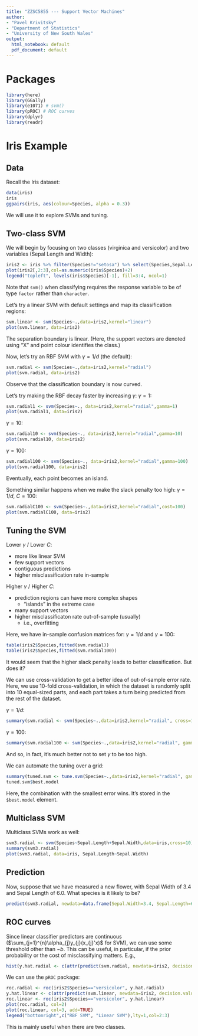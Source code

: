 ```yaml
---
title: "ZZSC5855 --- Support Vector Machines"
author:
- "Pavel Krivitsky"
- "Department of Statistics"
- "University of New South Wales"
output:
  html_notebook: default
  pdf_document: default
---
```



# Packages
```r
library(here)
library(GGally)
library(e1071) # svm()
library(pROC) # ROC curves
library(dplyr)
library(readr)
```

# Iris Example
## Data
Recall the Iris dataset:
```r
data(iris)
iris
ggpairs(iris, aes(colour=Species, alpha = 0.3))
```

We will use it to explore SVMs and tuning.

## Two-class SVM
We will begin by focusing on two classes (virginica and versicolor) and two variables (Sepal Length and Width):
```r
iris2 <- iris %>% filter(Species!="setosa") %>% select(Species,Sepal.Length,Sepal.Width) %>% mutate(Species=factor(Species))
plot(iris2[,2:3],col=as.numeric(iris$Species)+2)
legend("topleft", levels(iris$Species)[-1], fill=3:4, ncol=1)
```
Note that `svm()` when classifying requires the response variable to be of type `factor` rather than `character`.


Let's try a linear SVM with default settings and map its classification regions:
```r
svm.linear <- svm(Species~.,data=iris2,kernel="linear")
plot(svm.linear, data=iris2)
```
The separation boundary is linear. (Here, the support vectors are denoted using "X" and point colour identifies the class.)

Now, let's try an RBF SVM with $\gamma=1/d$ (the default):
```r
svm.radial <- svm(Species~.,data=iris2,kernel="radial")
plot(svm.radial, data=iris2)
```
Observe that the classification boundary is now curved.

Let's try making the RBF decay faster by increasing $\gamma$:
$\gamma=1$:
```r
svm.radial1 <- svm(Species~., data=iris2,kernel="radial",gamma=1)
plot(svm.radial1, data=iris2)
```
$\gamma=10$:
```r
svm.radial10 <- svm(Species~., data=iris2,kernel="radial",gamma=10)
plot(svm.radial10, data=iris2)
```
$\gamma=100$:
```r
svm.radial100 <- svm(Species~., data=iris2,kernel="radial",gamma=100)
plot(svm.radial100, data=iris2)
```
Eventually, each point becomes an island.

Something similar happens when we make the slack penalty too high:
$\gamma=1/d$, $C=100$:
```r
svm.radialC100 <- svm(Species~.,data=iris2,kernel="radial",cost=100)
plot(svm.radialC100, data=iris2)
```
## Tuning the SVM
Lower $\gamma$ / Lower $C$:

* more like linear SVM
* few support vectors
* contiguous predictions
* higher misclassification rate in-sample

Higher $\gamma$ / Higher $C$:

* prediction regions can have more complex shapes
    * “islands” in the extreme case
* many support vectors
* higher misclassificaton rate out-of-sample (usually)
    * i.e., overfitting

Here, we have in-sample confusion matrices for: $\gamma=1/d$ and $\gamma=100$:
```r
table(iris2$Species,fitted(svm.radial))
table(iris2$Species,fitted(svm.radial100))
```
It would seem that the higher slack penalty leads to better classification. But does it?

We can use cross-validation to get a better idea of out-of-sample error rate. Here, we use 10-fold cross-validation, in which the dataset is randomly split into 10 equal-sized parts, and each part takes a turn being predicted from the rest of the dataset.

$\gamma=1/d$:
```r
summary(svm.radial <- svm(Species~.,data=iris2,kernel="radial", cross=10))
```

$\gamma=100$:
```r
summary(svm.radial100 <- svm(Species~.,data=iris2,kernel="radial", gamma=100, cross=10))
```
And so, in fact, it's much better not to set $\gamma$ to be too high.

We can automate the tuning over a grid:
```r
summary(tuned.svm <- tune.svm(Species~.,data=iris2,kernel="radial", gamma = 10^(-1:1), cost = 10^(-1:1)))
tuned.svm$best.model
```
Here, the combination with the smallest error wins. It's stored in the `$best.model` element.

## Multiclass SVM

Multiclass SVMs work as well:
```r
svm3.radial <- svm(Species~Sepal.Length+Sepal.Width,data=iris,cross=10)
summary(svm3.radial)
plot(svm3.radial, data=iris, Sepal.Length~Sepal.Width)
```

## Prediction

Now, suppose that we have measured a new flower, with Sepal Width of 3.4 and Sepal Length of 6.0. What species is it likely to be?

```r
predict(svm3.radial, newdata=data.frame(Sepal.Width=3.4, Sepal.Length=6.0), decision.values=TRUE)
```

## ROC curves

Since linear classifier predictors are continuous ($\sum_{j=1}^{n}\alpha_{j}y_{j}(x_{j}'x)$ for SVM), we can use some threshold other than $-b$. This can be useful, in particular, if the prior probability or the cost of misclassifying matters. E.g.,
```r
hist(y.hat.radial <- c(attr(predict(svm.radial, newdata=iris2, decision.values=TRUE),"decision.values")))
```

We can use the `pROC` package:
```r
roc.radial <- roc(iris2$Species=="versicolor", y.hat.radial)
y.hat.linear <- c(attr(predict(svm.linear, newdata=iris2, decision.values=TRUE),"decision.values"))
roc.linear <- roc(iris2$Species=="versicolor", y.hat.linear)
plot(roc.radial, col=2)
plot(roc.linear, col=3, add=TRUE)
legend("bottomright",c("RBF SVM", "Linear SVM"),lty=1,col=2:3)
```
This is mainly useful when there are two classes.




